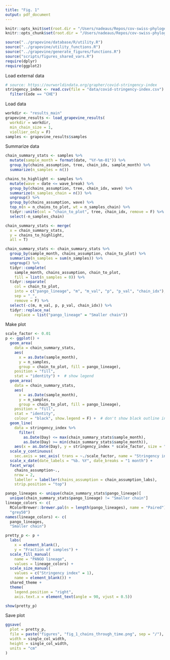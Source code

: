 ```yaml
---
title: "Fig. 1"
output: pdf_document
---
```


```r
knitr::opts_knit$set(root.dir = "/Users/nadeaus/Repos/cov-swiss-phylogenetics")
knitr::opts_chunk$set(root.dir = "/Users/nadeaus/Repos/cov-swiss-phylogenetics")
```

```r
source("../grapevine/database/R/utility.R")
source("../grapevine/utility_functions.R")
source("../grapevine/generate_figures/functions.R")
source("scripts/figures_shared_vars.R")
require(dplyr)
require(ggplot2)
```

Load external data

```r
# source: https://ourworldindata.org/grapher/covid-stringency-index
stringency_index <- read.csv(file = "data/covid-stringency-index.csv") %>%
  filter(Code == "CHE")
```

Load data

```r
workdir <- "results_main"
grapevine_results <- load_grapevine_results(
  workdir = workdir, 
  min_chain_size = 1,
  viollier_only = F)
samples <- grapevine_results$samples
```

Summarize data

```r
chain_summary_stats <- samples %>%
  mutate(sample_month = format(date, "%Y-%m-01")) %>%
  group_by(chains_assumption, tree, chain_idx, sample_month) %>%
  summarize(n_samples = n()) 

chains_to_highlight <- samples %>%
  mutate(wave = date <= wave_break) %>%
  group_by(chains_assumption, tree, chain_idx, wave) %>%
  summarize(n_samples_chain = n()) %>%
  ungroup() %>%
  group_by(chains_assumption, wave) %>%
  top_n(n = n_chains_to_plot, wt = n_samples_chain) %>%
  tidyr::unite(col = "chain_to_plot", tree, chain_idx, remove = F) %>%
  select(-n_samples_chain)

chain_summary_stats <- merge(
  x = chain_summary_stats, 
  y = chains_to_highlight,
  all = T) 

chain_summary_stats <- chain_summary_stats %>% 
  group_by(sample_month, chains_assumption, chain_to_plot) %>%
  summarize(n_samples = sum(n_samples)) %>%
  ungroup() %>%
  tidyr::complete(
    sample_month, chains_assumption, chain_to_plot, 
    fill = list(n_samples = 0)) %>%
  tidyr::separate(
    col = chain_to_plot, 
    into = c("pango_lineage", "m", "m_val", "p", "p_val", "chain_idx"),
    sep = "_", 
    remove = F) %>%
  select(-c(m, m_val, p, p_val, chain_idx)) %>%
  tidyr::replace_na(
    replace = list("pango_lineage" = "Smaller chain"))
```

Make plot

```r
scale_factor <- 0.01
p <- ggplot() + 
  geom_area(
    data = chain_summary_stats,
    aes(
      x = as.Date(sample_month), 
      y = n_samples,
      group = chain_to_plot, fill = pango_lineage),
    position = "fill", 
    stat = "identity") +  # show legend
  geom_area(
    data = chain_summary_stats,
    aes(
      x = as.Date(sample_month), 
      y = n_samples,
      group = chain_to_plot, fill = pango_lineage),
    position = "fill", 
    stat = "identity",
    colour = "black", show.legend = F) +  # don't show black outline in legend
  geom_line(
    data = stringency_index %>% 
      filter(
        as.Date(Day) <= max(chain_summary_stats$sample_month),
        as.Date(Day) >= min(chain_summary_stats$sample_month)),
    aes(x = as.Date(Day), y = stringency_index * scale_factor, size = "Stringency index")) +
  scale_y_continuous(
    sec.axis = sec_axis( trans = ~./scale_factor, name = "Stringency index")) +
  scale_x_date(date_labels = "%b. %Y", date_breaks = "1 month") + 
  facet_wrap(
    chains_assumption~.,
    nrow = 2,
    labeller = labeller(chains_assumption = chain_assumption_labs),
    strip.position = "top")

pango_lineages <- unique(chain_summary_stats$pango_lineage)[
  unique(chain_summary_stats$pango_lineage) != "Smaller chain"]
lineage_colors <- c(
  RColorBrewer::brewer.pal(n = length(pango_lineages), name = "Paired"),
  "grey50")
names(lineage_colors) <- c(
  pango_lineages,
  "Smaller chain")

pretty_p <- p + 
  labs(
    x = element_blank(),
    y = "Fraction of samples") +
  scale_fill_manual(
    name = "PANGO lineage",
    values = lineage_colors) + 
  scale_size_manual(
    values = c("Stringency index" = 1),
    name = element_blank()) + 
  shared_theme +
  theme(
    legend.position = "right",
    axis.text.x = element_text(angle = 90, vjust = 0.5))

show(pretty_p)
```

Save plot

```r
ggsave(
  plot = pretty_p,
  file = paste("figures", "fig_1_chains_through_time.png", sep = "/"),
  width = single_col_width,
  height = single_col_width,
  units = "cm"
)
```

